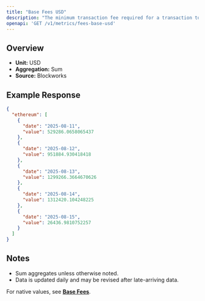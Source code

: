 ```yaml
---
title: "Base Fees USD"
description: "The minimum transaction fee required for a transaction to be included in a block"
openapi: 'GET /v1/metrics/fees-base-usd'
---
```


## Overview

- **Unit:** USD
- **Aggregation:** Sum
- **Source:** Blockworks

## Example Response

```json
{
  "ethereum": [
    {
      "date": "2025-08-11",
      "value": 529286.0658065437
    },
    {
      "date": "2025-08-12",
      "value": 951884.930418418
    },
    {
      "date": "2025-08-13",
      "value": 1299266.3664670626
    },
    {
      "date": "2025-08-14",
      "value": 1312420.104248225
    },
    {
      "date": "2025-08-15",
      "value": 26436.9810752257
    }
  ]
}
```

## Notes
- Sum aggregates unless otherwise noted.
- Data is updated daily and may be revised after late-arriving data.


<Note>For native values, see **[Base Fees](./fees-base)**.</Note>